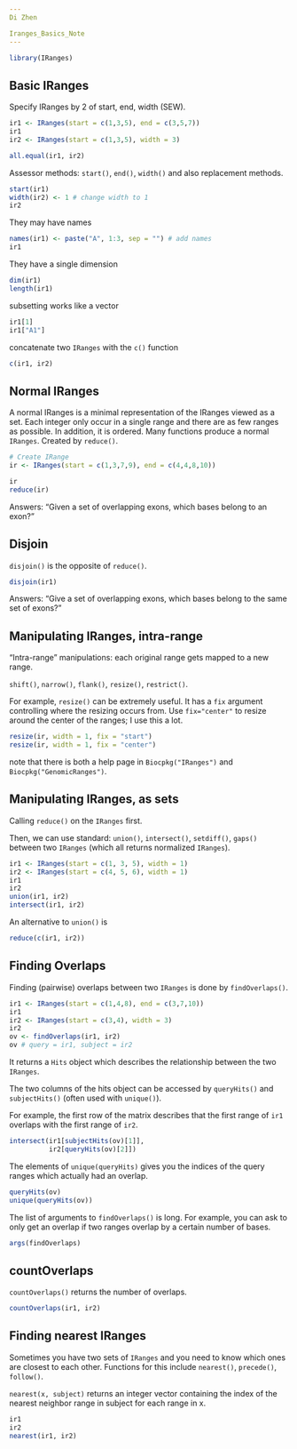 ```yaml
---
Di Zhen

Iranges_Basics_Note
---
```


```r
library(IRanges)
```

## Basic IRanges
  
Specify IRanges by 2 of start, end, width (SEW).
  
```r
ir1 <- IRanges(start = c(1,3,5), end = c(3,5,7))
ir1
ir2 <- IRanges(start = c(1,3,5), width = 3)

all.equal(ir1, ir2)
``` 

Assessor methods: `start()`, `end()`, `width()` and also replacement methods.

```r
start(ir1)
width(ir2) <- 1 # change width to 1
ir2
```

They may have names

```r
names(ir1) <- paste("A", 1:3, sep = "") # add names
ir1
```

They have a single dimension

```r
dim(ir1)
length(ir1)
``` 

subsetting works like a vector
```r
ir1[1]
ir1["A1"]
```

concatenate two `IRanges` with the `c()` function
```r
c(ir1, ir2)
```

## Normal IRanges

A normal IRanges is a minimal representation of the IRanges viewed as a set.  Each integer only occur in a single range and there are as few ranges as possible.  In addition, it is ordered.  Many functions produce a normal `IRanges`.  Created by `reduce()`.

```r
# Create IRange
ir <- IRanges(start = c(1,3,7,9), end = c(4,4,8,10))
``` 


```r
ir
reduce(ir)
``` 

Answers: "Given a set of overlapping exons, which bases belong to an exon?"


## Disjoin

`disjoin()` is the opposite of `reduce()`. 

```r
disjoin(ir1)
```

Answers: "Give a set of overlapping exons, which bases belong to the same set of exons?"

## Manipulating IRanges, intra-range

"Intra-range" manipulations: each original range gets mapped to a new range.

`shift()`, `narrow()`, `flank()`, `resize()`, `restrict()`.

For example, `resize()` can be extremely useful.  It has a `fix` argument controlling where the resizing occurs from.  Use `fix="center"` to resize around the center of the ranges; I use this a lot.

```r
resize(ir, width = 1, fix = "start")
resize(ir, width = 1, fix = "center")
```

note that there is both a help page in `Biocpkg("IRanges")` and `Biocpkg("GenomicRanges")`.

## Manipulating IRanges, as sets

Calling `reduce()` on the `IRanges` first.

Then, we can use standard: `union()`, `intersect()`, `setdiff()`, `gaps()` between two `IRanges` (which all returns normalized `IRanges`).

```r
ir1 <- IRanges(start = c(1, 3, 5), width = 1)
ir2 <- IRanges(start = c(4, 5, 6), width = 1)
ir1
ir2
union(ir1, ir2)
intersect(ir1, ir2)
```

An alternative to `union()` is
```r
reduce(c(ir1, ir2))
```


## Finding Overlaps

Finding (pairwise) overlaps between two `IRanges` is done by `findOverlaps()`. 

```r
ir1 <- IRanges(start = c(1,4,8), end = c(3,7,10))
ir1
ir2 <- IRanges(start = c(3,4), width = 3)
ir2
ov <- findOverlaps(ir1, ir2)
ov # query = ir1, subject = ir2
``` 

It returns a `Hits` object which describes the relationship between the two `IRanges`.

The two columns of the hits object can be accessed by `queryHits()` and `subjectHits()` (often used with `unique()`).

For example, the first row of the matrix describes that the first range of `ir1` overlaps with the first range of `ir2`.

```r
intersect(ir1[subjectHits(ov)[1]],
          ir2[queryHits(ov)[2]])
```

The elements of `unique(queryHits)` gives you the indices of the query ranges which actually had an overlap.

```r
queryHits(ov)
unique(queryHits(ov))
```

The list of arguments to `findOverlaps()` is long. For example, you can ask to only get an overlap if two ranges overlap by a certain number of bases.

```r
args(findOverlaps)
``` 

## countOverlaps

`countOverlaps()` returns the number of overlaps.

```r
countOverlaps(ir1, ir2)
``` 

## Finding nearest IRanges

Sometimes you have two sets of `IRanges` and you need to know which ones are closest to each other.  Functions for this include `nearest()`, `precede()`, `follow()`. 

`nearest(x, subject)` returns an integer vector containing the index of the nearest neighbor range in subject for each range in x.

```r
ir1
ir2
nearest(ir1, ir2)
``` 

